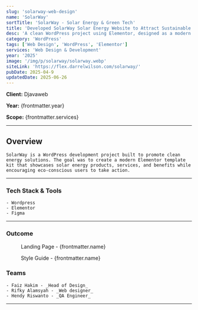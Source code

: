 ```yaml
---
slug: 'solarway-web-design'
name: 'SolarWay'
sortTitle: 'SolarWay - Solar Energy & Green Tech'
title: 'Developed SolarWay Solar Energy Website to Attract Sustainable Clients'
desc: 'A clean WordPress project using Elementor, designed as a modern template kit for solar energy and green tech services with eco-friendly appeal.'
category: 'WordPress'
tags: ['Web Design', 'WordPress', 'Elementor']
services: 'Web Design & Development'
year: '2025'
image: '/img/p/solarway/solarway.webp'
siteLink: 'https://flex.darrelwilson.com/solarway/'
pubDate: 2025-04-9
updatedDate: 2025-06-26
---
```



**Client:** Djavaweb

**Year:** {frontmatter.year}

**Scope:** {frontmatter.services}

---

## Overview

    SolarWay is a WordPress development project built to promote clean energy solutions. The goal was to create a modern Elementor template kit that showcases solar energy products, services, and benefits while encouraging eco-conscious users to take action.

---

### Tech Stack & Tools

    - Wordpress
    - Elementor
    - Figma

---

### Outcome

<figure>
  <Picture
    src={landingPage}
    alt='high fidelity design'
    formats={['avif', 'webp']}
  />
  <figcaption class='text-center'>Landing Page - {frontmatter.name}</figcaption>
</figure>

<figure>
  <Picture
    src={styleGuide}
    alt='high fidelity design'
    formats={['avif', 'webp']}
  />
  <figcaption class='text-center'>Style Guide - {frontmatter.name}</figcaption>
</figure>



### Teams

    - Faiz Hakim - _Head of Design_
    - Rifky Alamsyah - _Web designer_
    - Hendy Riswanto - _QA Engineer_
---
